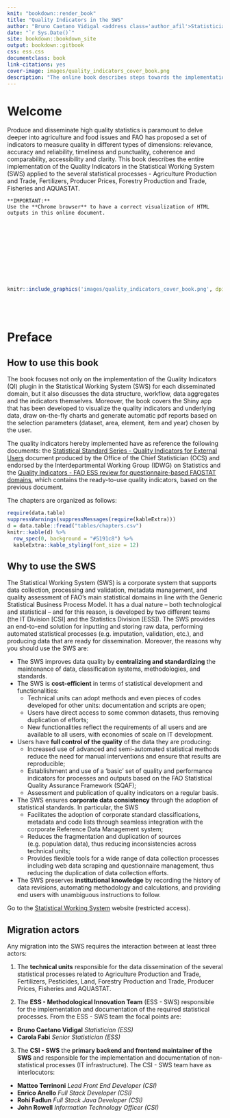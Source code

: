 ```yaml
--- 
knit: "bookdown::render_book"
title: "Quality Indicators in the SWS"
author: "Bruno Caetano Vidigal <address class='author_afil'>Statistician - ESS - Methodological Innovation Team</address>"
date: "`r Sys.Date()`"
site: bookdown::bookdown_site
output: bookdown::gitbook
css: ess.css
documentclass: book
link-citations: yes
cover-image: images/quality_indicators_cover_book.png
description: "The online book describes steps towards the implementation of the Quality Indicators of the various FAO processes into the Corporate Statistical Working System (SWS)"
---
```


# **Welcome** {-}

Produce and disseminate high quality statistics is paramount to delve deeper into agriculture and food issues and FAO has proposed a set of indicators to measure quality in different types of dimensions: relevance, accuracy and reliability, timeliness and punctuality, coherence and comparability, accessibility and clarity. This book describes the entire implementation of the Quality Indicators in the Statistical Working System (SWS) applied to the several statistical processes - Agriculture Production and Trade, Fertilizers, Producer Prices, Forestry Production and Trade, Fisheries and AQUASTAT.

```block
**IMPORTANT:**
Use the **Chrome browser** to have a correct visualization of HTML outputs in this online document.

```

<br>
<br>
<br>
<br>
<br>
<br>
<br>
<br>

```r
knitr::include_graphics('images/quality_indicators_cover_book.png', dpi = NA)
```

<br>
<br>

# **Preface** {-}

## **How to use this book** {-}

The book focuses not only on the implementation of the Quality Indicators (QI) plugin in the Statistical Working System (SWS) for each disseminated domain, but it also discusses the data structure, workflow, data aggregates and the indicators themselves. Moreover, the book covers the Shiny app that has been developed to visualize the quality indicators and underlying data, draw on-the-fly charts and generate automatic pdf reports based on the selection parameters (dataset, area, element, item and year) chosen by the user.

The quality indicators hereby implemented have as reference the following documents: the [Statistical Standard Series - Quality Indicators for External Users](http://intranet.fao.org/fileadmin/user_upload/scp/SSS_Quality_Indicators__rev20201201_.pdf) document produced by the Office of the Chief Statistician (OCS) and endorsed by the Interdepartmental Working Group (IDWG) on Statistics and the [Quality Indicators - FAO ESS review for questionnaire-based FAOSTAT domains](documentation/Quality_indicators_DRAFT_v20190628 (003).docx), which contains the ready-to-use quality indicators, based on the previous document.

The chapters are organized as follows: 


```r
require(data.table)
suppressWarnings(suppressMessages(require(kableExtra)))
d = data.table::fread("tables/chapters.csv")
knitr::kable(d) %>%
  row_spec(0, background = "#5191c8") %>% 
  kableExtra::kable_styling(font_size = 12)
```




## **Why to use the SWS** {-}

The Statistical Working System (SWS) is a corporate system that supports data collection, processing and validation, metadata management, and quality assessment of FAO's main statistical domains in line with the Generic Statistical Business Process Model. It has a dual nature – both technological and statistical – and for this reason, is developed by two different teams (the IT Division [CSI] and the Statistics Division [ESS]). The SWS provides an end-to-end solution for inputting and storing raw data, performing automated statistical processes (e.g. imputation, validation, etc.), and producing data that are ready for dissemination. Moreover, the reasons why you should use the SWS are:

- The SWS improves data quality by **centralizing and standardizing** the maintenance of data, classification systems, methodologies, and standards.
- The SWS is **cost-efficient** in terms of statistical development and functionalities:
  - Technical units can adopt methods and even pieces of codes developed for other units: documentation and scripts are open;
  - Users have direct access to some common datasets, thus removing duplication of efforts;
  - New functionalities reflect the requirements of all users and are available to all users, with economies of scale on IT development.

- Users have **full control of the quality** of the data they are producing:
  - Increased use of advanced and semi-automated statistical methods reduce the need for manual interventions and ensure that results are reproducible;
  - Establishment and use of a ‘basic’ set of quality and performance indicators for processes and outputs based on the FAO Statistical Quality Assurance Framework (SQAF);
  - Assessment and publication of quality indicators on a regular basis.

- The SWS ensures **corporate data consistency** through the adoption of statistical standards. In particular, the SWS
  - Facilitates the adoption of corporate standard classifications, metadata and code lists through seamless integration with the corporate Reference Data Management system;
  - Reduces the fragmentation and duplication of sources (e.g. population data), thus reducing inconsistencies across technical units;
  - Provides flexible tools for a wide range of data collection processes including web data scraping and questionnaire management, thus reducing the duplication of data collection efforts.

- The SWS preserves **institutional knowledge** by recording the history of data revisions, automating methodology and calculations, and providing end users with unambiguous instructions to follow.

Go to the [Statistical Working System](https://hqlqasws1.hq.un.fao.org:8443/sws/) website (restricted access).


## **Migration actors** {-}

Any migration into the SWS requires the interaction between at least three actors: 

1. The **technical units** responsible for the data dissemination of the several statistical processes related to Agriculture Production and Trade, Fertilizers, Pesticides, Land, Forestry Production and Trade, Producer Prices, Fisheries and AQUASTAT.



2. The **ESS - Methodological Innovation Team** (ESS - SWS) responsible for the implementation and documentation of the required statistical processes. From the ESS - SWS team the focal points are:

- **Bruno Caetano Vidigal** *Statistician (ESS)*
- **Carola Fabi** *Senior Statistician (ESS)*
  
3. The **CSI - SWS** the **primary backend and frontend maintainer of the SWS** and responsible for the implementation and documentation of non-statistical processes (IT infrastructure). The CSI - SWS team have as interlocutors:

- **Matteo Terrinoni** *Lead Front End Developer (CSI)*
- **Enrico Anello** *Full Stack Developer (CSI)*
- **Rohi Fadlun** *Full Stack Java Developer (CSI)*
- **John Rowell** *Information Technology Officer (CSI)*
  

